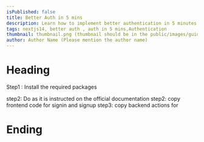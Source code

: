 ```yaml
---
isPublished: false
title: Better Auth in 5 mins
description: Learn how to implement better authentication in 5 minutes in your Next.js app.
tags: nextjs14, better auth , auth in 5 mins,Authentication
thumbnail: thumbnail.png (thumbnail should be in the public/images/guide folder)
author: Author Name (Please mention the author name)
---
```


# Heading 
Step1 : Install the required packages


step2: Do as it is instructed on the official documentation
step2: copy frontend code for signin and signup
step3: copy backend actions for 




# Ending    